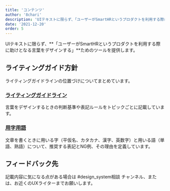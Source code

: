 ```yaml
---
title: 'コンテンツ'
author: '8chari'
description: 'UIテキストに限らず、「ユーザーがSmartHRというプロダクトを利用する際に助けとなる言葉をデザインする」ためのツールを提供します。'
date: '2021-12-20'
order: 5
---
```

<!-- textlint-disable -->
UIテキストに限らず、**「ユーザーがSmartHRというプロダクトを利用する際に助けとなる言葉をデザインする」**ためのツールを提供します。

## ライティングガイド方針
ライティングガイドラインの位置づけについてまとめています。

### [ライティングガイドライン](/products/contents/writing-style/)
言葉をデザインするときの判断基準や表記ルールをトピックごとに記載しています。

### [用字用語](/products/contents/idiomatic-usage/data/)
文章を書くときに用いる字（平仮名、カタカナ、漢字、英数字）と用いる語（単語、熟語）について、推奨する表記とNG例、その理由を定義しています。

## フィードバック先
記載内容に気になる点がある場合は #design_system相談 チャンネル、または、お近くのUXライターまでお願いします。
<!-- textlint-enable -->